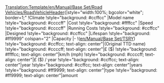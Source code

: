 <noinclude>[[Translation:Template/en/Manual/Base Set/Road Vehicles/RoadVehicleHeader]]</noinclude>{|style="width:100%; bgcolor="white"; border=1;"
!Climate
!style="background: #ccffcc" |Model name
!style="background: #ccccff" |Cost
!style="background: #ffffcc" |Speed
!style="background: #ccccff" |Running Costs
!style="background: #ccffcc" |Designed
!style="background: #ccffcc" |Lifespan
!style="background: #ff9999" colspan="2" |Capacity
|-
!([[en/Manual/Base Set/TSRY]])
!style="background: #ccffcc; text-align: center"|(Original TTD name)
!style="background: #ccccff; text-align: center"|£ ($)
!style="background: #ffffcc; text-align: center"|km/h (mph)
!style="background: #ccccff; text-align: center"|£ ($) / year
!style="background: #ccffcc; text-align: center"|year
!style="background: #ccffcc; text-align: center"|years
!style="background: #ff9999; text-align: center"|type
!style="background: #ff9999; text-align: center"|amount